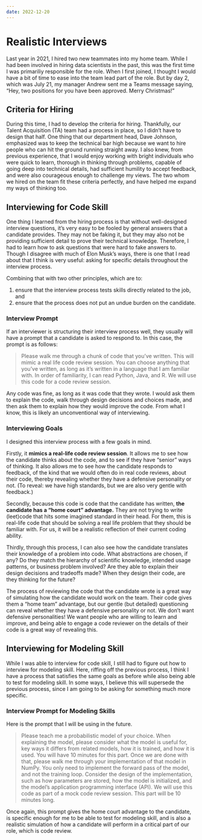 ```yaml
---
date: 2022-12-20
---
```


# Realistic Interviews

Last year in 2021, I hired two new teammates into my home team.
While I had been involved in hiring data scientists in the past,
this was the first time I was primariliy responsible for the role.
When I first joined,
I thought I would have a bit of time to ease into
the team lead part of the role.
But by day 2, which was July 21,
my manager Andrew sent me a Teams message saying,
"Hey, two positions for you have been approved. Merry Christmas!"

## Criteria for Hiring

During this time, I had to develop the criteria for hiring.
Thankfully, our Talent Acquisition (TA) team had a process in place,
so I didn't have to design that half.
One thing that our department head, Dave Johnson, emphasized
was to keep the technical bar high
because we want to hire people who can hit the ground running straight away.
I also knew, from previous experience,
that I would enjoy working with bright individuals who were
quick to learn,
thorough in thinking through problems,
capable of going deep into technical details,
had sufficient humility to accept feedback,
and were also courageous enough to challenge my views.
The two whom we hired on the team fit these criteria perfectly,
and have helped me expand my ways of thinking too.

## Interviewing for Code Skill

One thing I learned from the hiring process is that
without well-designed interview questions,
it's very easy to be fooled by general answers that a candidate provides.
They may not be faking it,
but they may also not be providing sufficient detail
to prove their technical knowledge.
Therefore, I had to learn how to ask questions
that were hard to fake answers to.
Though I disagree with much of Elon Musk's ways,
there is one that I read about that I think is very useful:
asking for specific details throughout the interview process.

Combining that with two other principles,
which are to:

1. ensure that the interview process tests skills directly related to the job, and
2. ensure that the process does not put an undue burden on the candidate.

### Interview Prompt

If an interviewer is structuring their interview process well,
they usually will have a prompt that a candidate is asked to respond to.
In this case, the prompt is as follows:

> Please walk me through a chunk of code that you've written.
> This will mimic a real life code review session.
> You can choose anything that you've written,
> as long as it's written in a language that I am familiar with.
> In order of familiarity, I can read Python, Java, and R.
> We will use this code for a code review session.

Any code was fine, as long as it was code that they wrote.
I would ask them to explain the code,
walk through design decisions and choices made,
and then ask them to explain how they would improve the code.
From what I know, this is likely an unconventional way of interviewing.

### Interviewing Goals

I designed this interview process with a few goals in mind.

Firstly, it **mimics a real-life code review session**.
It allows me to see how the candidate thinks about the code,
and to see if they have "senior" ways of thinking.
It also allows me to see how the candidate responds to feedback,
of the kind that we would often do in real code reviews,
about their code,
thereby revealing whether they have a defensive personality or not.
(To reveal: we have high standards, but we are also very gentle with feedback.)

Secondly, because this code is code that the candidate has written,
**the candidate has a "home court" advantage.**
They are not trying to write (leet)code
that hits some imagined standard in their head.
For them, this is real-life code that should be solving
a real life problem that they should be familiar with.
For us, it will be a realistic reflection of their current coding ability.

Thirdly, through this process,
I can also see how the candidate
translates their knowledge of a problem into code.
What abstractions are chosen, if any?
Do they match the hierarchy of scientific knowledge,
intended usage patterns,
or business problem involved?
Are they able to explain their design decisions and tradeoffs made?
When they design their code, are they thinking for the future?

The process of reviewing the code that the candidate wrote
is a great way of simulating how the candidate would work on the team.
Their code gives them a "home team" advantage,
but our gentle (but detailed) questioning
can reveal whether they have a defensive personality or not.
We don't want defensive personalities!
We want people who are willing to learn and improve,
and being able to engage a code reviewer on the details of their code
is a great way of revealing this.

## Interviewing for Modeling Skill

While I was able to interview for code skill,
I still had to figure out how to interview for modeling skill.
Here, riffing off the previous process,
I think I have a process that satisfies the same goals as before
while also being able to test for modeling skill.
In some ways, I believe this will supersede the previous process,
since I am going to be asking for something much more specific.

### Interview Prompt for Modeling Skills

Here is the prompt that I will be using in the future.

> Please teach me a probabilistic model of your choice.
> When explaining the model, please consider what the model is useful for,
> key ways it differs from related models,
> how it is trained,
> and how it is used.
> You will have 10 minutes for this part.
> Once we are done with that,
> please walk me through your implementation of that model in NumPy.
> You only need to implement the forward pass of the model,
> and not the training loop.
> Consider the design of the implementation,
> such as how parameters are stored,
> how the model is initialized,
> and the model's application programming interface (API).
> We will use this code as part of a mock code review session.
> This part will be 10 minutes long.

Once again, this prompt gives the home court advantage to the candidate,
is specific enough for me to be able to test for modeling skill,
and is also a realistic simulation of how a candidate will perform
in a critical part of our role, which is code review.
